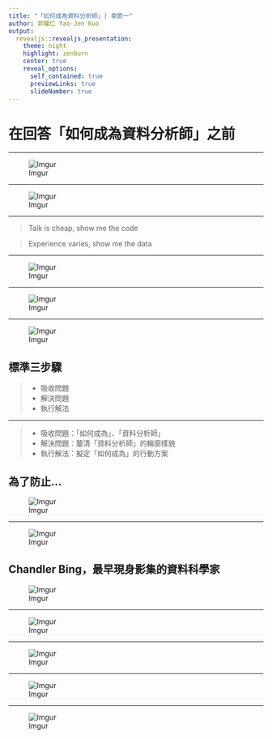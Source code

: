 ```yaml
---
title: "「如何成為資料分析師」| 章節一"
author: 郭耀仁 Yao-Jen Kuo
output:
  revealjs::revealjs_presentation:
    theme: night
    highlight: zenburn
    center: true
    reveal_options:
      self_contained: true
      previewLinks: true
      slideNumber: true
---
```


# 在回答「如何成為資料分析師」之前

---

![Imgur](https://i.imgur.com/NTKWXCw.jpg)

---

![Imgur](https://i.imgur.com/pDdv905.jpg)

---

> Talk is cheap, show me the code

> Experience varies, show me the data

---

![Imgur](https://i.imgur.com/6eqinwb.jpg)

---

![Imgur](https://i.imgur.com/RgZZPJT.jpg)

---

![Imgur](https://i.imgur.com/5tMrrhy.jpg)

## 標準三步驟

>- 吸收問題
>- 解決問題
>- 執行解法

---

>- 吸收問題：「如何成為」、「資料分析師」
>- 解決問題：釐清「資料分析師」的輪廓樣貌
>- 執行解法：擬定「如何成為」的行動方案

## 為了防止...

![Imgur](https://i.imgur.com/05YOl4I.png)

---

![Imgur](https://i.imgur.com/mCm67ED.png)

## Chandler Bing，最早現身影集的資料科學家

![Imgur](https://i.imgur.com/FB5vYtN.png)

---

![Imgur](https://i.imgur.com/QhZ2FDY.png?2)

---

![Imgur](https://i.imgur.com/iZwdP9t.png?5)

---

![Imgur](https://i.imgur.com/6u4tw97.png)

---

![Imgur](https://i.imgur.com/EN3is7b.png)